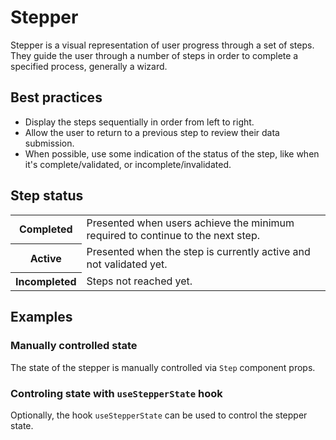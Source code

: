 
# Stepper

Stepper is a visual representation of user progress through a set of steps. They guide the user through a number of steps in order to complete a specified process, generally a wizard.

## Best practices

- Display the steps sequentially in order from left to right.
- Allow the user to return to a previous step to review their data submission.
- When possible, use some indication of the status of the step, like when it's complete/validated, or incomplete/invalidated.

## Step status

<table>
  <tbody>
    <tr>
      <th width={160}>Completed</th>
      <td>Presented when users achieve the minimum required to continue to the next step.</td>
    </tr>
    <tr>
      <th>Active</th>
      <td>Presented when the step is currently active and not validated yet.</td>
    </tr>
    <tr>
      <th>Incompleted</th>
      <td>Steps not reached yet.</td>
    </tr>
  </tbody>
</table>

## Examples

### Manually controlled state

The state of the stepper is manually controlled via `Step` component props.

<Demo src='pages/components/stepper/StepperDefault' />

### Controling state with `useStepperState` hook

Optionally, the hook `useStepperState` can be used to control the stepper state.

<Demo src='pages/components/stepper/StepperHook' />
